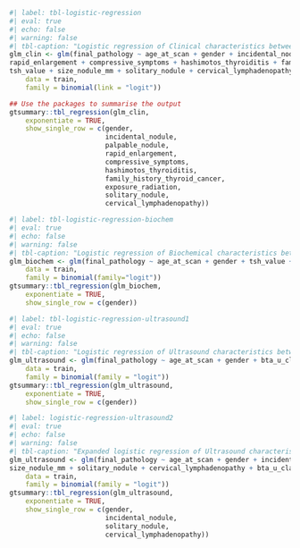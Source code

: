 
```r
#| label: tbl-logistic-regression
#| eval: true
#| echo: false
#| warning: false
#| tbl-caption: "Logistic regression of Clinical characteristics between benign and malignant thyrioid nodules."
glm_clin <- glm(final_pathology ~ age_at_scan + gender + incidental_nodule + palpable_nodule +
rapid_enlargement + compressive_symptoms + hashimotos_thyroiditis + family_history_thyroid_cancer + exposure_radiation +
tsh_value + size_nodule_mm + solitary_nodule + cervical_lymphadenopathy,
    data = train,
    family = binomial(link = "logit"))

## Use the packages to summarise the output
gtsummary::tbl_regression(glm_clin,
    exponentiate = TRUE,
    show_single_row = c(gender,
                        incidental_nodule,
                        palpable_nodule,
                        rapid_enlargement,
                        compressive_symptoms,
                        hashimotos_thyroiditis,
                        family_history_thyroid_cancer,
                        exposure_radiation,
                        solitary_nodule,
                        cervical_lymphadenopathy))

```

```r
#| label: tbl-logistic-regression-biochem
#| eval: true
#| echo: false
#| warning: false
#| tbl-caption: "Logistic regression of Biochemical characteristics between benign and malignant thyrioid nodules."
glm_biochem <- glm(final_pathology ~ age_at_scan + gender + tsh_value + albumin + lymphocytes + monocyte,
    data = train,
    family = binomial(family="logit"))
gtsummary::tbl_regression(glm_biochem,
    exponentiate = TRUE,
    show_single_row = c(gender))
```


```r
#| label: tbl-logistic-regression-ultrasound1
#| eval: true
#| echo: false
#| warning: false
#| tbl-caption: "Logistic regression of Ultrasound characteristics between benign and malignant thyrioid nodules."
glm_ultrasound <- glm(final_pathology ~ age_at_scan + gender + bta_u_classification + thy_classification,
    data = train,
    family = binomial(family = "logit"))
gtsummary::tbl_regression(glm_ultrasound,
    exponentiate = TRUE,
    show_single_row = c(gender))
```

```r
#| label: logistic-regression-ultrasound2
#| eval: true
#| echo: false
#| warning: false
#| tbl-caption: "Expanded logistic regression of Ultrasound characteristics between benign and malignant thyroid noduules."
glm_ultrasound <- glm(final_pathology ~ age_at_scan + gender + incidental_nodule + tsh_value +
size_nodule_mm + solitary_nodule + cervical_lymphadenopathy + bta_u_classification + thy_classification,
    data = train,
    family = binomial(family = "logit"))
gtsummary::tbl_regression(glm_ultrasound,
    exponentiate = TRUE,
    show_single_row = c(gender,
                        incidental_nodule,
                        solitary_nodule,
                        cervical_lymphadenopathy))
```
